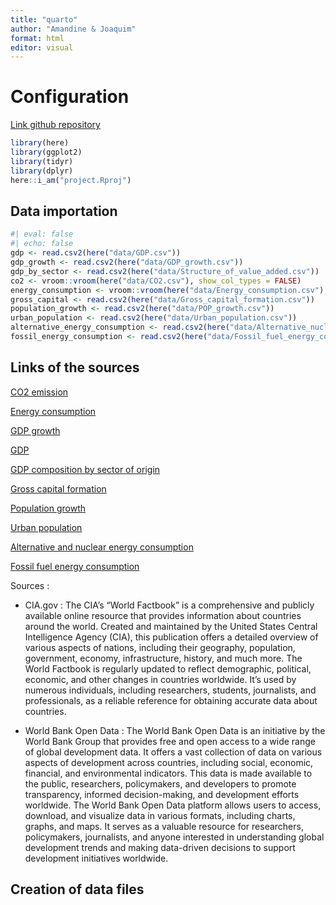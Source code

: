 ```yaml
---
title: "quarto"
author: "Amandine & Joaquim"
format: html
editor: visual
---
```


# Configuration

[Link github repository](https://github.com/JoaquimBamba/project)

```r

library(here)
library(ggplot2)
library(tidyr)
library(dplyr)
here::i_am("project.Rproj")
```

## Data importation

```r
#| eval: false
#| echo: false
gdp <- read.csv2(here("data/GDP.csv"))
gdp_growth <- read.csv2(here("data/GDP_growth.csv"))
gdp_by_sector <- read.csv2(here("data/Structure_of_value_added.csv"))
co2 <- vroom::vroom(here("data/CO2.csv"), show_col_types = FALSE)
energy_consumption <- vroom::vroom(here("data/Energy_consumption.csv"),show_col_types = FALSE)
gross_capital <- read.csv2(here("data/Gross_capital_formation.csv"))
population_growth <- read.csv2(here("data/POP_growth.csv"))
urban_population <- read.csv2(here("data/Urban_population.csv"))
alternative_energy_consumption <- read.csv2(here("data/Alternative_nuclear_energy_consumption.csv"))
fossil_energy_consumption <- read.csv2(here("data/Fossil_fuel_energy_consumption.csv"))
```

## Links of the sources

[CO2 emission](https://www.cia.gov/the-world-factbook/field/carbon-dioxide-emissions/country-comparison/)

[Energy consumption](https://www.cia.gov/the-world-factbook/field/energy-consumption-per-capita/country-comparison/)

[GDP growth](https://data.worldbank.org/indicator/NY.GDP.MKTP.KD.ZG)

[GDP](https://data.worldbank.org/indicator/NY.GDP.MKTP.CD)

[GDP composition by sector of origin](https://wdi.worldbank.org/table/4.2)

[Gross capital formation](https://data.worldbank.org/indicator/NE.GDI.TOTL.ZS?view=chart)

[Population growth](https://data.worldbank.org/indicator/SP.POP.GROW?view=chart)

[Urban population](https://data.worldbank.org/indicator/SP.URB.TOTL.IN.ZS?view=chart)

[Alternative and nuclear energy consumption](https://data.worldbank.org/indicator/EG.USE.COMM.CL.ZS?view=chart)

[Fossil fuel energy consumption](https://data.worldbank.org/indicator/EG.USE.COMM.FO.ZS?view=chart)

Sources :

-   CIA.gov : The CIA's "World Factbook" is a comprehensive and publicly available online resource that provides information about countries around the world. Created and maintained by the United States Central Intelligence Agency (CIA), this publication offers a detailed overview of various aspects of nations, including their geography, population, government, economy, infrastructure, history, and much more. The World Factbook is regularly updated to reflect demographic, political, economic, and other changes in countries worldwide. It's used by numerous individuals, including researchers, students, journalists, and professionals, as a reliable reference for obtaining accurate data about countries.

-   World Bank Open Data : The World Bank Open Data is an initiative by the World Bank Group that provides free and open access to a wide range of global development data. It offers a vast collection of data on various aspects of development across countries, including social, economic, financial, and environmental indicators. This data is made available to the public, researchers, policymakers, and developers to promote transparency, informed decision-making, and development efforts worldwide. The World Bank Open Data platform allows users to access, download, and visualize data in various formats, including charts, graphs, and maps. It serves as a valuable resource for researchers, policymakers, journalists, and anyone interested in understanding global development trends and making data-driven decisions to support development initiatives worldwide.

## Creation of data files

```r

```
